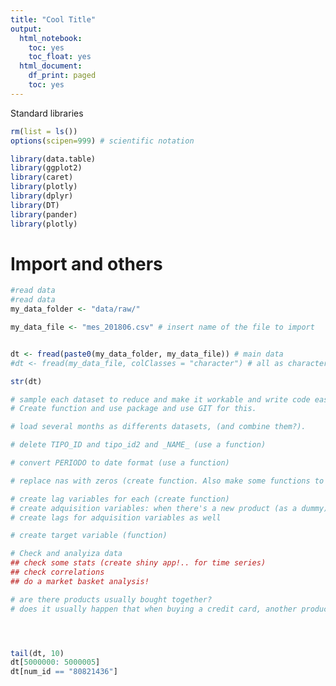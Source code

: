```yaml
---
title: "Cool Title"
output:
  html_notebook:
    toc: yes
    toc_float: yes
  html_document:
    df_print: paged
    toc: yes
---
```


Standard libraries
```r
rm(list = ls())
options(scipen=999) # scientific notation

library(data.table)
library(ggplot2)
library(caret)
library(plotly)
library(dplyr)
library(DT)
library(pander)
library(plotly)

```

# Import and others
```r
#read data
#read data
my_data_folder <- "data/raw/"

my_data_file <- "mes_201806.csv" # insert name of the file to import


dt <- fread(paste0(my_data_folder, my_data_file)) # main data
#dt <- fread(my_data_file, colClasses = "character") # all as character

```

```r
str(dt)
```

```r
# sample each dataset to reduce and make it workable and write code easier.
# Create function and use package and use GIT for this.

# load several months as differents datasets, (and combine them?). 

# delete TIPO_ID and tipo_id2 and _NAME_ (use a function)

# convert PERIODO to date format (use a function)

# replace nas with zeros (create function. Also make some functions to give give median, etc)

# create lag variables for each (create function)
# create adquisition variables: when there's a new product (as a dummy) and when dropping one
# create lags for adquisition variables as well

# create target variable (function)

# Check and analyiza data
## check some stats (create shiny app!.. for time series)
## check correlations
## do a market basket analysis!

# are there products usually bought together?
# does it usually happen that when buying a credit card, another product is always owned?




tail(dt, 10)
dt[5000000: 5000005]
dt[num_id == "80821436"]


```


```r

```

```r

```

```r

```























